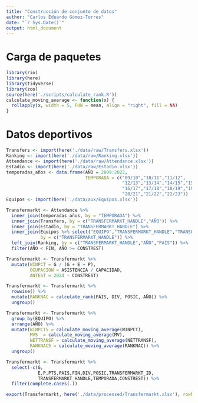 ```yaml
---
title: "Construcción de conjunto de datos"
author: "Carlos Eduardo Gómez-Torres"
date: "`r Sys.Date()`"
output: html_document
---
```


# Carga de paquetes
```r
library(rio)
library(here)
library(tidyverse)
library(zoo)
source(here('./scripts/calculate_rank.R'))
calculate_moving_average <- function(x) {
  rollapply(x, width = 5, FUN = mean, align = "right", fill = NA)
}
```

# Datos deportivos
```r
Transfers <- import(here('./data/raw/Transfers.xlsx'))
Ranking <- import(here('./data/raw/Ranking.xlsx'))
Attendance <- import(here('./data/raw/Attendance.xlsx'))
Estadio <- import(here('./data/raw/Estadio.xlsx'))
temporadas_años <- data.frame(AÑO = 2009:2022,
                              TEMPORADA = c("09/10","10/11","11/12",
                                            "12/13","13/14","14/15","15/16",
                                            "16/17","17/18","18/19","19/20",
                                            "20/21","21/22","22/23"))
Equipos <- import(here('./data/aux/Equipos.xlsx'))

Transfermarkt <- Attendance %>%
  inner_join(temporadas_años, by = "TEMPORADA") %>%
  inner_join(Transfers, by = c("TRANSFERMARKT_HANDLE","AÑO")) %>%
  inner_join(Estadio, by = "TRANSFERMARKT_HANDLE") %>%
  inner_join(Equipos %>% select("EQUIPO","TRANSFERMARKT_HANDLE","TRANSFERMARKT_ID","PAIS"), 
             by = c("TRANSFERMARKT_HANDLE")) %>%
  left_join(Ranking, by = c("TRANSFERMARKT_HANDLE","AÑO","PAIS")) %>%
  filter(AÑO < FIN, AÑO >= CONSTREST)
```

```r
Transfermarkt <- Transfermarkt %>%
  mutate(WINPCT = G / (G + E + P),
         OCUPACION = ASISTENCIA / CAPACIDAD,
         ANTEST = 2024 - CONSTREST)

Transfermarkt <- Transfermarkt %>%
  rowwise() %>% 
  mutate(RANKNAC = calculate_rank(PAIS, DIV, POSIC, AÑO)) %>%
  ungroup() 

Transfermarkt <- Transfermarkt %>%
  group_by(EQUIPO) %>%
  arrange(AÑO) %>%
  mutate(WINPCT5 = calculate_moving_average(WINPCT),
         MV5  = calculate_moving_average(MV),
         NETTRANSF = calculate_moving_average(NETTRANSF),
         RANKNAC5 = calculate_moving_average(RANKNAC)) %>%
  ungroup()
```

```r
Transfermarkt <- Transfermarkt %>%
  select(-c(G,
            E,P,PTS,PAIS,FIN,DIV,POSIC,TRANSFERMARKT_ID,
            TRANSFERMARKT_HANDLE,TEMPORADA,CONSTREST)) %>%
  filter(complete.cases(.))

export(Transfermarkt, here('./data/processed/Transfermarkt.xlsx'), rowNames = F)
```

